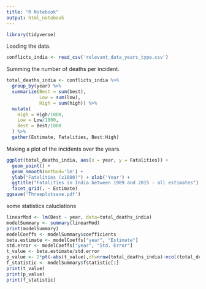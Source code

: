 ```yaml
---
title: "R Notebook"
output: html_notebook
---
```


```r
library(tidyverse)
```

Loading the data.
```r
conflicts_india <- read_csv('relevant_data_years_type.csv')
```

Summing the number of deaths per incident. 
```r

total_deaths_india <- conflicts_india %>%
  group_by(year) %>%
  summarize(Best = sum(best),
            Low = sum(low),
            High = sum(high)) %>%
  mutate(
    High = High/1000,
    Low = Low/1000,
    Best = Best/1000
  ) %>%
  gather(Estimate, Fatalities, Best:High)
```
Making a plot of the incidents over the years.
```r
ggplot(total_deaths_india, aes(x = year, y = Fatalities)) +
  geom_point() +
  geom_smooth(method='lm') + 
  ylab("Fatalities (x1000)") + xlab('Year') + 
  ggtitle("Fatalities in India between 1989 and 2015 - all estimates") +
  facet_grid(. ~ Estimate)
ggsave('Threeplotsave.pdf')
```
some statistics caluclations
```r
linearMod <- lm(Best ~ year, data=total_deaths_india)
modelSummary <- summary(linearMod)
print(modelSummary)
modelCoeffs <- modelSummary$coefficients
beta.estimate <- modelCoeffs["year", "Estimate"]
std.error <- modelCoeffs["year", "Std. Error"]
t_value <- beta.estimate/std.error
p_value <- 2*pt(-abs(t_value),df=nrow(total_deaths_india)-ncol(total_deaths_india))
f_statistic <- modelSummary$fstatistic[1]
print(t_value)
print(p_value)
print(f_statistic)
```


